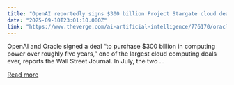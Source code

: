 ```yaml
---
title: "OpenAI reportedly signs $300 billion Project Stargate cloud deal with Oracle"
date: "2025-09-10T23:01:10.000Z"
link: "https://www.theverge.com/ai-artificial-intelligence/776170/oracle-openai-300-billion-contract-project-stargate"
---
```


OpenAI and Oracle signed a deal “to purchase $300 billion in computing power over roughly five years,” one of the largest cloud computing deals ever, reports the Wall Street Journal.
In July, the two ...

[Read more](https://www.theverge.com/ai-artificial-intelligence/776170/oracle-openai-300-billion-contract-project-stargate)
